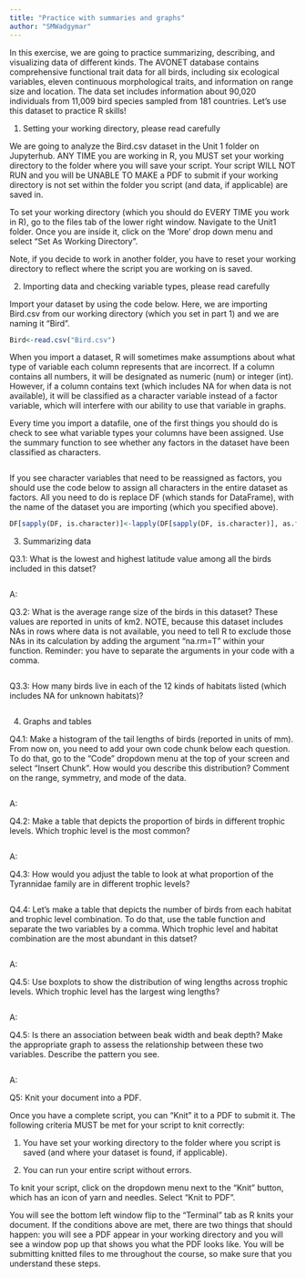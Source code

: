 ```yaml
---
title: "Practice with summaries and graphs"
author: "SMWadgymar"
---
```


In this exercise, we are going to practice summarizing, describing, and visualizing data of different kinds. The AVONET database contains comprehensive functional trait data for all birds, including six ecological variables, eleven continuous morphological traits, and information on range size and location. The data set includes information about 90,020 individuals from 11,009 bird species sampled from 181 countries. Let's use this dataset to practice R skills!


1) Setting your working directory, please read carefully

We are going to analyze the Bird.csv dataset in the Unit 1 folder on Jupyterhub. ANY TIME you are working in R, you MUST set your working directory to the folder where you will save your script. Your script WILL NOT RUN and you will be UNABLE TO MAKE a PDF to submit if your working directory is not set within the folder you script (and data, if applicable) are saved in.

To set your working directory (which you should do EVERY TIME you work in R), go to the files tab of the lower right window. Navigate to the Unit1 folder. Once you are inside it, click on the 'More' drop down menu and select "Set As Working Directory".

Note, if you decide to work in another folder, you have to reset your working directory to reflect where the script you are working on is saved.



2) Importing data and checking variable types, please read carefully

Import your dataset by using the code below. Here, we are importing Bird.csv from our working directory (which you set in part 1) and we are naming it "Bird".

```r
Bird<-read.csv("Bird.csv")
```


When you import a dataset, R will sometimes make assumptions about what type of variable each column represents that are incorrect. If a column contains all numbers, it will be designated as numeric (num) or integer (int). However, if a column contains text (which includes NA for when data is not available), it will be classified as a character variable instead of a factor variable, which will interfere with our ability to use that variable in graphs. 

Every time you import a datafile, one of the first things you should do is check to see what variable types your columns have been assigned. Use the summary function to see whether any factors in the dataset have been classified as characters. 

```r

```


If you see character variables that need to be reassigned as factors, you should use the code below to assign all characters in the entire dataset as factors. All you need to do is replace DF (which stands for DataFrame), with the name of the dataset you are importing (which you specified above). 

```r
DF[sapply(DF, is.character)]<-lapply(DF[sapply(DF, is.character)], as.factor)
```



3) Summarizing data

Q3.1: What is the lowest and highest latitude value among all the birds included in this datset?

```r

```

A: 


Q3.2: What is the average range size of the birds in this dataset? These values are reported in units of km2. NOTE, because this dataset includes NAs in rows where data is not available, you need to tell R to exclude those NAs in its calculation by adding the argument "na.rm=T" within your function. Reminder: you have to separate the arguments in your code with a comma. 


```r

```


Q3.3: How many birds live in each of the 12 kinds of habitats listed (which includes NA for unknown habitats)?

```r

```




4) Graphs and tables

Q4.1: Make a histogram of the tail lengths of birds (reported in units of mm). From now on, you need to add your own code chunk below each question. To do that, go to the "Code" dropdown menu at the top of your screen and select "Insert Chunk". How would you describe this distribution? Comment on the range, symmetry, and mode of the data.

```r

```

A: 


Q4.2: Make a table that depicts the proportion of birds in different trophic levels. Which trophic level is the most common?

```r

```

A: 


Q4.3: How would you adjust the table to look at what proportion of the Tyrannidae family are in different trophic levels?

```r

```



Q4.4: Let's make a table that depicts the number of birds from each habitat and trophic level combination. To do that, use the table function and separate the two variables by a comma. Which trophic level and habitat combination are the most abundant in this datset?

```r

```

A: 



Q4.5: Use boxplots to show the distribution of wing lengths across trophic levels. Which trophic level has the largest wing lengths?

```r

```

A: 


Q4.5: Is there an association between beak width and beak depth? Make the appropriate graph to assess the relationship between these two variables. Describe the pattern you see.

```r

```

A: 



Q5: Knit your document into a PDF.

Once you have a complete script, you can "Knit" it to a PDF to submit it. The following criteria MUST be met for your script to knit correctly:

1) You have set your working directory to the folder where you script is saved (and where your dataset is found, if applicable).

2) You can run your entire script without errors.

To knit your script, click on the dropdown menu next to the "Knit" button, which has an icon of yarn and needles. Select "Knit to PDF".

You will see the bottom left window flip to the "Terminal" tab as R knits your document. If the conditions above are met, there are two things that should happen: you will see a PDF appear in your working directory and you will see a window pop up that shows you what the PDF looks like. You will be submitting knitted files to me throughout the course, so make sure that you understand these steps.